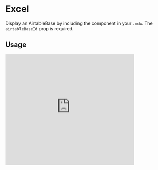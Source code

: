 

<Meta title="Components/Microsoft Office/Excel" component={Excel} />

# Excel

Display an AirtableBase by including the component in your `.mdx`. The `airtableBaseId` prop is required.

<ArgsTable of={Excel} />

## Usage

<Canvas>
  <Story name="usage">
    <Excel
      resid="C57B460310539EEB!151087"
      authkey="%21AHm__TryXRxtSZc"
      item="'Sheet1'!A3%3AB5"
      wdInConfigurator="true"
    />
  </Story>
</Canvas>

<iframe
  width="402"
  height="346"
  frameborder="0"
  scrolling="no"
  src="https://onedrive.live.com/embed?resid=C57B460310539EEB%21151087&authkey=%21AHm__TryXRxtSZc&em=2&wdAllowInteractivity=False&wdHideGridlines=True&wdHideHeaders=True&wdDownloadButton=True&wdInConfigurator=True"
></iframe>
